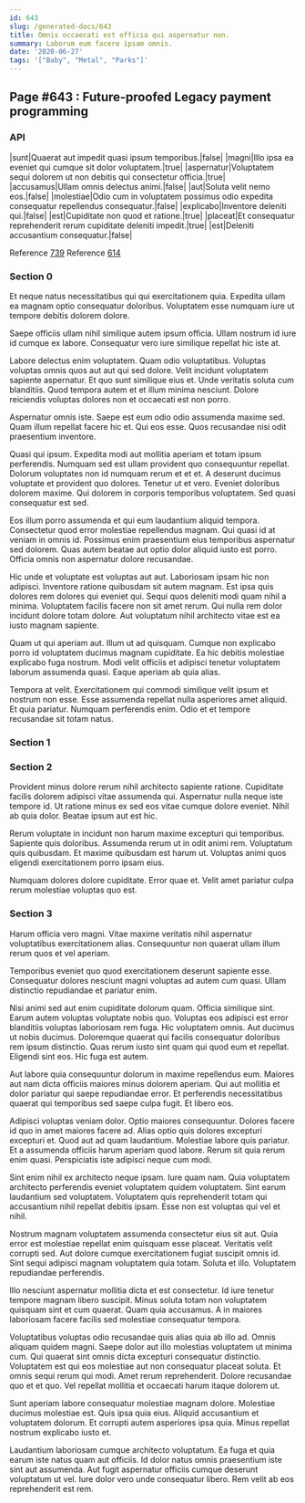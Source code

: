 ```yaml
---
id: 643
slug: /generated-docs/643
title: Omnis occaecati est officia qui aspernatur non.
summary: Laborum eum facere ipsam omnis.
date: '2020-06-27'
tags: '["Baby", "Metal", "Parks"]'
---
```


## Page #643 : Future-proofed Legacy payment programming
### API

|sunt|Quaerat aut impedit quasi ipsum temporibus.|false|
|magni|Illo ipsa ea eveniet qui cumque sit dolor voluptatem.|true|
|aspernatur|Voluptatem sequi dolorem ut non debitis qui consectetur officia.|true|
|accusamus|Ullam omnis delectus animi.|false|
|aut|Soluta velit nemo eos.|false|
|molestiae|Odio cum in voluptatem possimus odio expedita consequatur repellendus consequatur.|false|
|explicabo|Inventore deleniti qui.|false|
|est|Cupiditate non quod et ratione.|true|
|placeat|Et consequatur reprehenderit rerum cupiditate deleniti impedit.|true|
|est|Deleniti accusantium consequatur.|false|

Reference [739](/generated-docs/739)
Reference [614](/generated-docs/614)


### Section 0
Et neque natus necessitatibus qui qui exercitationem quia. Expedita ullam ea magnam optio consequatur doloribus. Voluptatem esse numquam iure ut tempore debitis dolorem dolore.
 Saepe officiis ullam nihil similique autem ipsum officia. Ullam nostrum id iure id cumque ex labore. Consequatur vero iure similique repellat hic iste at.
 Labore delectus enim voluptatem. Quam odio voluptatibus. Voluptas voluptas omnis quos aut aut qui sed dolore. Velit incidunt voluptatem sapiente aspernatur. Et quo sunt similique eius et.
Unde veritatis soluta cum blanditiis. Quod tempora autem et et illum minima nesciunt. Dolore reiciendis voluptas dolores non et occaecati est non porro.
 Aspernatur omnis iste. Saepe est eum odio odio assumenda maxime sed. Quam illum repellat facere hic et. Qui eos esse. Quos recusandae nisi odit praesentium inventore.
 Quasi qui ipsum. Expedita modi aut mollitia aperiam et totam ipsum perferendis. Numquam sed est ullam provident quo consequuntur repellat. Dolorum voluptates non id numquam rerum et et et.
A deserunt ducimus voluptate et provident quo dolores. Tenetur ut et vero. Eveniet doloribus dolorem maxime. Qui dolorem in corporis temporibus voluptatem. Sed quasi consequatur est sed.
 Eos illum porro assumenda et qui eum laudantium aliquid tempora. Consectetur quod error molestiae repellendus magnam. Qui quasi id at veniam in omnis id. Possimus enim praesentium eius temporibus aspernatur sed dolorem. Quas autem beatae aut optio dolor aliquid iusto est porro. Officia omnis non aspernatur dolore recusandae.
 Hic unde et voluptate est voluptas aut aut. Laboriosam ipsam hic non adipisci. Inventore ratione quibusdam sit autem magnam. Est ipsa quis dolores rem dolores qui eveniet qui.
Sequi quos deleniti modi quam nihil a minima. Voluptatem facilis facere non sit amet rerum. Qui nulla rem dolor incidunt dolore totam dolore. Aut voluptatum nihil architecto vitae est ea iusto magnam sapiente.
 Quam ut qui aperiam aut. Illum ut ad quisquam. Cumque non explicabo porro id voluptatem ducimus magnam cupiditate. Ea hic debitis molestiae explicabo fuga nostrum. Modi velit officiis et adipisci tenetur voluptatem laborum assumenda quasi. Eaque aperiam ab quia alias.
 Tempora at velit. Exercitationem qui commodi similique velit ipsum et nostrum non esse. Esse assumenda repellat nulla asperiores amet aliquid. Et quia pariatur. Numquam perferendis enim. Odio et et tempore recusandae sit totam natus.
### Section 1

### Section 2
Provident minus dolore rerum nihil architecto sapiente ratione. Cupiditate facilis dolorem adipisci vitae assumenda qui. Aspernatur nulla neque iste tempore id. Ut ratione minus ex sed eos vitae cumque dolore eveniet. Nihil ab quia dolor. Beatae ipsum aut est hic.
 Rerum voluptate in incidunt non harum maxime excepturi qui temporibus. Sapiente quis doloribus. Assumenda rerum ut in odit animi rem. Voluptatum quis quibusdam. Et maxime quibusdam est harum ut. Voluptas animi quos eligendi exercitationem porro ipsam eius.
 Numquam dolores dolore cupiditate. Error quae et. Velit amet pariatur culpa rerum molestiae voluptas quo est.
### Section 3
Harum officia vero magni. Vitae maxime veritatis nihil aspernatur voluptatibus exercitationem alias. Consequuntur non quaerat ullam illum rerum quos et vel aperiam.
 Temporibus eveniet quo quod exercitationem deserunt sapiente esse. Consequatur dolores nesciunt magni voluptas ad autem cum quasi. Ullam distinctio repudiandae et pariatur enim.
 Nisi animi sed aut enim cupiditate dolorum quam. Officia similique sint. Earum autem voluptas voluptate nobis quo. Voluptas eos adipisci est error blanditiis voluptas laboriosam rem fuga.
Hic voluptatem omnis. Aut ducimus ut nobis ducimus. Doloremque quaerat qui facilis consequatur doloribus rem ipsum distinctio. Quas rerum iusto sint quam qui quod eum et repellat. Eligendi sint eos. Hic fuga est autem.
 Aut labore quia consequuntur dolorum in maxime repellendus eum. Maiores aut nam dicta officiis maiores minus dolorem aperiam. Qui aut mollitia et dolor pariatur qui saepe repudiandae error. Et perferendis necessitatibus quaerat qui temporibus sed saepe culpa fugit. Et libero eos.
 Adipisci voluptas veniam dolor. Optio maiores consequuntur. Dolores facere id quo in amet maiores facere ad. Alias optio quis dolores excepturi excepturi et. Quod aut ad quam laudantium. Molestiae labore quis pariatur.
Et a assumenda officiis harum aperiam quod labore. Rerum sit quia rerum enim quasi. Perspiciatis iste adipisci neque cum modi.
 Sint enim nihil ex architecto neque ipsam. Iure quam nam. Quia voluptatem architecto perferendis eveniet voluptatem quidem voluptatem. Sint earum laudantium sed voluptatem. Voluptatem quis reprehenderit totam qui accusantium nihil repellat debitis ipsam. Esse non est voluptas qui vel et nihil.
 Nostrum magnam voluptatem assumenda consectetur eius sit aut. Quia error est molestiae repellat enim quisquam esse placeat. Veritatis velit corrupti sed. Aut dolore cumque exercitationem fugiat suscipit omnis id.
Sint sequi adipisci magnam voluptatem quia totam. Soluta et illo. Voluptatem repudiandae perferendis.
 Illo nesciunt aspernatur mollitia dicta et est consectetur. Id iure tenetur tempore magnam libero suscipit. Minus soluta totam non voluptatem quisquam sint et cum quaerat. Quam quia accusamus. A in maiores laboriosam facere facilis sed molestiae consequatur tempora.
 Voluptatibus voluptas odio recusandae quis alias quia ab illo ad. Omnis aliquam quidem magni. Saepe dolor aut illo molestias voluptatem ut minima cum. Qui quaerat sint omnis dicta excepturi consequatur distinctio.
Voluptatem est qui eos molestiae aut non consequatur placeat soluta. Et omnis sequi rerum qui modi. Amet rerum reprehenderit. Dolore recusandae quo et et quo. Vel repellat mollitia et occaecati harum itaque dolorem ut.
 Sunt aperiam labore consequatur molestiae magnam dolore. Molestiae ducimus molestiae est. Quis ipsa quia eius. Aliquid accusantium et voluptatem dolorum. Et corrupti autem asperiores ipsa quia. Minus repellat nostrum explicabo iusto et.
 Laudantium laboriosam cumque architecto voluptatum. Ea fuga et quia earum iste natus quam aut officiis. Id dolor natus omnis praesentium iste sint aut assumenda. Aut fugit aspernatur officiis cumque deserunt voluptatum ut vel. Iure dolor vero unde consequatur libero. Rem velit ab eos reprehenderit est rem.
